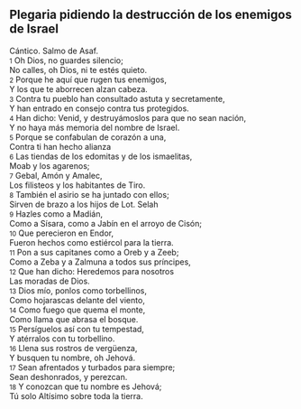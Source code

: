 == Plegaria pidiendo la destrucción de los enemigos de Israel ==

Cántico. Salmo de Asaf.<br>
{{anchor|1}} <small>1</small> Oh Dios, no guardes silencio;<br>
No calles, oh Dios, ni te estés quieto.<br>
{{anchor|2}} <small>2</small> Porque he aquí que rugen tus enemigos,<br>
Y los que te aborrecen alzan cabeza.<br>
{{anchor|3}} <small>3</small> Contra tu pueblo han consultado astuta y secretamente,<br>
Y han entrado en consejo contra tus protegidos.<br>
{{anchor|4}} <small>4</small> Han dicho: Venid, y destruyámoslos para que no sean nación,<br>
Y no haya más memoria del nombre de Israel.<br>
{{anchor|5}} <small>5</small> Porque se confabulan de corazón a una,<br>
Contra ti han hecho alianza<br>
{{anchor|6}} <small>6</small> Las tiendas de los edomitas y de los ismaelitas,<br>
Moab y los agarenos;<br>
{{anchor|7}} <small>7</small> Gebal, Amón y Amalec,<br>
Los filisteos y los habitantes de Tiro.<br>
{{anchor|8}} <small>8</small> También el asirio se ha juntado con ellos;<br>
Sirven de brazo a los hijos de Lot. Selah<br>
{{anchor|9}} <small>9</small> Hazles como a Madián,<br>
Como a Sísara, como a Jabín en el arroyo de Cisón;<br>
{{anchor|10}} <small>10</small> Que perecieron en Endor,<br>
Fueron hechos como estiércol para la tierra.<br>
{{anchor|11}} <small>11</small> Pon a sus capitanes como a Oreb y a Zeeb;<br>
Como a Zeba y a Zalmuna a todos sus príncipes,<br>
{{anchor|12}} <small>12</small> Que han dicho: Heredemos para nosotros<br>
Las moradas de Dios.<br>
{{anchor|13}} <small>13</small> Dios mío, ponlos como torbellinos,<br>
Como hojarascas delante del viento,<br>
{{anchor|14}} <small>14</small> Como fuego que quema el monte,<br>
Como llama que abrasa el bosque.<br>
{{anchor|15}} <small>15</small> Persíguelos así con tu tempestad,<br>
Y atérralos con tu torbellino.<br>
{{anchor|16}} <small>16</small> Llena sus rostros de vergüenza,<br>
Y busquen tu nombre, oh Jehová.<br>
{{anchor|17}} <small>17</small> Sean afrentados y turbados para siempre;<br>
Sean deshonrados, y perezcan.<br>
{{anchor|18}} <small>18</small> Y conozcan que tu nombre es Jehová;<br>
Tú solo Altísimo sobre toda la tierra.<br>

